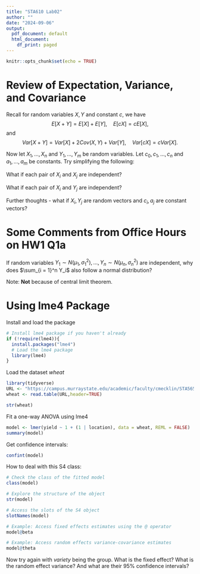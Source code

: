 ```yaml
---
title: "STA610 Lab02"
author: ""
date: "2024-09-06"
output:
  pdf_document: default
  html_document:
    df_print: paged
---
```


```r
knitr::opts_chunk$set(echo = TRUE)
```


# Review of Expectation, Variance, and Covariance


Recall for random variables $X, Y$ and constant $c$, we have
$$
E[X + Y] = E[X] + E[Y]
,\quad
E[c X] = c E[X]
,
$$
and
$$
Var[X + Y] = Var[X] + 2Cov(X, Y) + Var[Y]
,\quad
Var[cX] = c Var[X]
.
$$

Now let $X_1, \ldots, X_n$ and $Y_1, \ldots, Y_m$ be random variables.
Let $c_0, c_1, \ldots, c_n$ and $a_1, \ldots, a_m$ be constants.
Try simplifying the following:
\begin{enumerate}
\item
$E[c_0 + \sum_{i = 1}^n c_i X_i]$;
\item
$Var[c_0 + \sum_{i = 1}^n c_i X_i]$;
\item
$Cov(c_0 + \sum_{i = 1}^n c_i X_i, \sum_{j = 1}^m a_j Y_j)$.
\end{enumerate}

What if each pair of $X_i$ and $X_j$ are independent?

What if each pair of $X_i$ and $Y_j$ are independent?

Further thoughts - what if $X_i, Y_j$ are random vectors and $c_i, a_j$ are constant vectors?





# Some Comments from Office Hours on HW1 Q1a

If random variables $Y_1 \sim N(\mu_1, \sigma_1^2), \ldots, Y_n \sim N(\mu_n, \sigma_n^2)$ are independent, why does $\sum_{i = 1}^n Y_i$ also follow a normal distribution?

Note: **Not** because of central limit theorem.





# Using lme4 Package

Install and load the package
```r
# Install lme4 package if you haven't already
if (!require(lme4)){
  install.packages("lme4")
  # Load the lme4 package
  library(lme4)
}
```

Load the dataset *wheat*
```r
library(tidyverse)
URL <- "https://campus.murraystate.edu/academic/faculty/cmecklin/STA565/wheat.txt"
wheat <- read.table(URL,header=TRUE)
```
```r
str(wheat)
```

Fit a one-way ANOVA using lme4
```r
model <- lmer(yield ~ 1 + (1 | location), data = wheat, REML = FALSE)
summary(model)
```

Get confidence intervals:
```r
confint(model)
```

How to deal with this S4 class:
```r
# Check the class of the fitted model
class(model)

# Explore the structure of the object
str(model)
```

```r
# Access the slots of the S4 object
slotNames(model)

# Example: Access fixed effects estimates using the @ operator
model@beta

# Example: Access random effects variance-covariance estimates
model@theta
```


Now try again with *variety* being the group.
What is the fixed effect?
What is the random effect variance?
And what are their 95% confidence intervals?



